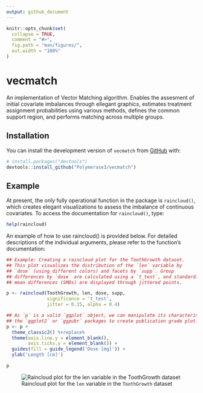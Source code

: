```yaml
---
output: github_document
---
```


<!-- README.md is generated from README.Rmd. Please edit that file -->

```r
knitr::opts_chunk$set(
  collapse = TRUE,
  comment = "#>",
  fig.path = "man/figures/",
  out.width = "100%"
)
```

# vecmatch

<!-- badges: start -->

<!-- badges: end -->

An implementation of Vector Matching algorithm. Enables the assesment of initial covariate imbalances through ellegant graphics, estimates treatment assignment probabilities using various methods, defines the common support region, and performs matching across multiple groups.

## Installation

You can install the development version of `vecmatch` from [GitHub](https://github.com/Polymerase3/vecmatch) with:

``` r
# install.packages("devtools")
devtools::install_github("Polymerase3/vecmatch")
```

## Example

At present, the only fully operational function in the package is `raincloud()`, 
which creates elegant visualizations to assess the imbalance of continuous 
covariates. To access the documentation for `raincloud()`, type:

``` r
help(raincloud)
```

An example of how to use raincloud() is provided below. For detailed descriptions of the individual arguments, please refer to the function's documentation:

``` r
## Example: Creating a raincloud plot for the ToothGrowth dataset.
## This plot visualizes the distribution of the `len` variable by
## `dose` (using different colors) and facets by `supp`. Group
## differences by `dose` are calculated using a `t_test`, and standardized
## mean differences (SMDs) are displayed through jittered points.

p <- raincloud(ToothGrowth, len, dose, supp,
               significance = 't_test',
               jitter = 0.15, alpha = 0.4)

## As `p` is a valid `ggplot` object, we can manipulate its characteristics using
## the `ggplot2` or `ggpubr` packages to create publication grade plot:
p <- p +
  theme_classic2() %+replace%
  theme(axis.line.y = element_blank(),
        axis.ticks.y = element_blank()) +
  guides(fill = guide_legend('Dose [mg]')) +
  ylab('Length [cm]')

p

```

![Raincloud plot for the `len` variable in the `ToothGrowth` dataset](man/figures/README-raincloud.png)
